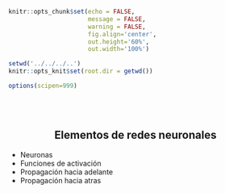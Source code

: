 <!-- Configuración CHUNKS -->

```r

knitr::opts_chunk$set(echo = FALSE,
                      message = FALSE,
                      warning = FALSE,
                      fig.align='center',
                      out.height='60%',
                      out.width='100%')

setwd('../../../..')
knitr::opts_knit$set(root.dir = getwd())

options(scipen=999)

```

<br><br>

<div style="text-align: center;">

## Elementos de redes neuronales


</div>

- Neuronas
- Funciones de activación
- Propagación hacia adelante
- Propagación hacia atras